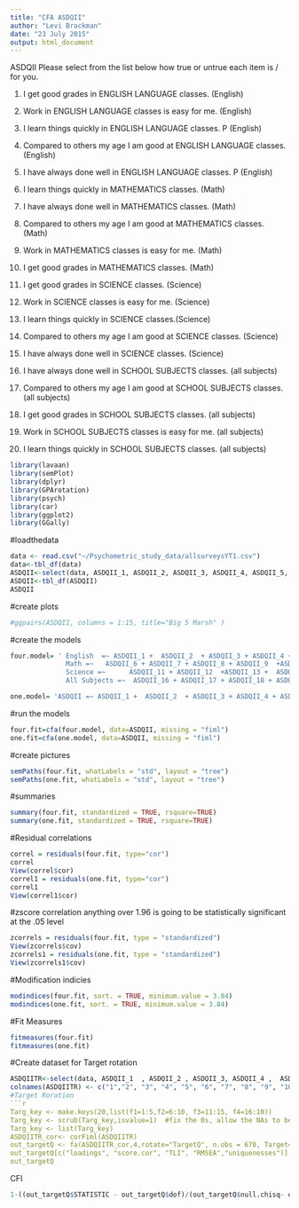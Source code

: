 ```yaml
---
title: "CFA ASDQII"
author: "Levi Brackman"
date: "23 July 2015"
output: html_document
---
```

ASDQII
Please select from the list below how true or untrue each item is / for you. 

1. I get good grades in ENGLISH LANGUAGE classes.	(English)
2. Work in ENGLISH LANGUAGE classes is easy for me.	(English)
3. I learn things quickly in ENGLISH LANGUAGE classes.	P (English)
4. Compared to others my age I am good at ENGLISH LANGUAGE classes.	(English)
5. I have always done well in ENGLISH LANGUAGE classes.	P (English)

6. I learn things quickly in MATHEMATICS classes.	(Math)
7. I have always done well in MATHEMATICS classes.	(Math)
8. Compared to others my age I am good at MATHEMATICS classes. (Math)	
9. Work in MATHEMATICS classes is easy for me.	(Math)
10. I get good grades in MATHEMATICS classes.	(Math)

11. I get good grades in SCIENCE classes.	(Science)
12. Work in SCIENCE classes is easy for me. (Science)
13. I learn things quickly in SCIENCE classes.(Science)	
14. Compared to others my age I am good at SCIENCE classes.	(Science)
15. I have always done well in SCIENCE classes.	(Science)

16. I have always done well in SCHOOL SUBJECTS classes.	(all subjects)
17. Compared to others my age I am good at SCHOOL SUBJECTS classes.	(all subjects)
18. I get good grades in SCHOOL SUBJECTS classes.	(all subjects)
19. Work in SCHOOL SUBJECTS classes is easy for me.	(all subjects)
20. I learn things quickly in SCHOOL SUBJECTS classes. (all subjects)

```r
library(lavaan)
library(semPlot)
library(dplyr)
library(GPArotation)
library(psych)
library(car)
library(ggplot2)
library(GGally)
```
#loadthedata
```r
data <- read.csv("~/Psychometric_study_data/allsurveysYT1.csv")
data<-tbl_df(data)
ASDQII<-select(data, ASDQII_1, ASDQII_2, ASDQII_3, ASDQII_4, ASDQII_5, ASDQII_6, ASDQII_7, ASDQII_8, ASDQII_9, ASDQII_10, ASDQII_11,ASDQII_12, ASDQII_13, ASDQII_14, ASDQII_15, ASDQII_16, ASDQII_17, ASDQII_18, ASDQII_19, ASDQII_20)
ASDQII<-tbl_df(ASDQII)
ASDQII

```
#create plots
```r
#ggpairs(ASDQII, columns = 1:15, title="Big 5 Marsh" )

```
#create the models
```r
four.model= ' English  =~ ASDQII_1 +  ASDQII_2  + ASDQII_3 + ASDQII_4 + ASDQII_5   
              Math =~   ASDQII_6 + ASDQII_7 + ASDQII_8 + ASDQII_9  +ASDQII_10       
              Science =~      ASDQII_11 + ASDQII_12  +ASDQII_13 +  ASDQII_14 + ASDQII_15 
              All Subjects =~  ASDQII_16 + ASDQII_17 + ASDQII_18 + ASDQII_19 + ASDQII_20' 

one.model= 'ASDQII =~ ASDQII_1 +  ASDQII_2  + ASDQII_3 + ASDQII_4 + ASDQII_5 + ASDQII_6 + ASDQII_7 + ASDQII_8 + ASDQII_9 + ASDQII_10 + ASDQII_11 + ASDQII_12 + ASDQII_13 +  ASDQII_14 + ASDQII_15 + ASDQII_16 + ASDQII_17 + ASDQII_18 + ASDQII_19 + ASDQII_20 '
```
#run the models
```r
four.fit=cfa(four.model, data=ASDQII, missing = "fiml")
one.fit=cfa(one.model, data=ASDQII, missing = "fiml")
```

#create pictures
```r
semPaths(four.fit, whatLabels = "std", layout = "tree")
semPaths(one.fit, whatLabels = "std", layout = "tree")
```
#summaries
```r
summary(four.fit, standardized = TRUE, rsquare=TRUE)
summary(one.fit, standardized = TRUE, rsquare=TRUE)
```
#Residual correlations
```r
correl = residuals(four.fit, type="cor")
correl
View(correl$cor)
correl1 = residuals(one.fit, type="cor")
correl1
View(correl1$cor)
```
#zscore correlation anything over 1.96 is going to be statistically significant at the .05 level 
```r
zcorrels = residuals(four.fit, type = "standardized")
View(zcorrels$cov)
zcorrels1 = residuals(one.fit, type = "standardized")
View(zcorrels1$cov)
```
#Modification indicies
```r
modindices(four.fit, sort. = TRUE, minimum.value = 3.84)
modindices(one.fit, sort. = TRUE, minimum.value = 3.84)
```
#Fit Measures
```r
fitmeasures(four.fit)
fitmeasures(one.fit)
```
#Create dataset for Target rotation
```r
ASDQIITR<-select(data, ASDQII_1  , ASDQII_2 , ASDQII_3, ASDQII_4 ,  ASDQII_5 , ASDQII_6 ,ASDQII_7 , ASDQII_8 , ASDQII_9 , ASDQII_10 , ASDQII_11 , ASDQII_12 , ASDQII_13 , ASDQII_14 , ASDQII_15, ASDQII_16, ASDQII_17, ASDQII_18, ASDQII_19, ASDQII_20)
colnames(ASDQIITR) <- c("1","2", "3", "4", "5", "6", "7", "8", "9", "10", "11", "12", "13", "14", "15", "16", "17", "18", "19", "20")
#Target Roration
```r
Targ_key <- make.keys(20,list(f1=1:5,f2=6:10, f3=11:15, f4=16:10))
Targ_key <- scrub(Targ_key,isvalue=1)  #fix the 0s, allow the NAs to be estimated
Targ_key <- list(Targ_key)
ASDQIITR_cor<- corFiml(ASDQIITR)
out_targetQ <- fa(ASDQIITR_cor,4,rotate="TargetQ", n.obs = 670, Target=Targ_key) #TargetT for orthogonal rotation
out_targetQ[c("loadings", "score.cor", "TLI", "RMSEA","uniquenesses")]
out_targetQ
```
CFI
```r
1-((out_targetQ$STATISTIC - out_targetQ$dof)/(out_targetQ$null.chisq- out_targetQ$null.dof))
```
